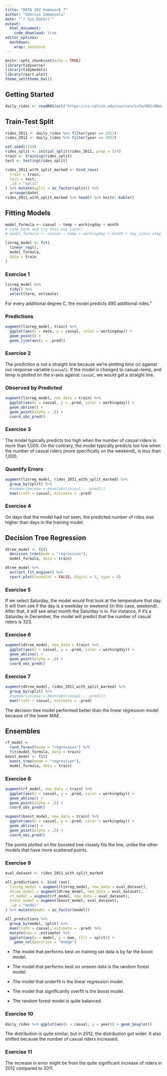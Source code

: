 ```yaml
---
title: "DATA 202 Homework 7"
author: "Sherise Immanuela"
date: "`r Sys.Date()`"
output:
  html_document:
    code_download: true
editor_options: 
  markdown: 
    wrap: sentence
---
```


```r
knitr::opts_chunk$set(echo = TRUE)
library(tidyverse)
library(tidymodels)
library(rpart.plot)
theme_set(theme_bw())
```

## Getting Started

```r
daily_rides <- readRDS(url("https://cs.calvin.edu/courses/info/602/06ensembles/hw/bikeshare-day.rds"))
```

## Train-Test Split

```r
rides_2011 <- daily_rides %>% filter(year == 2011)
rides_2012 <- daily_rides %>% filter(year == 2012)
```

```r
set.seed(1234)
rides_split <- initial_split(rides_2011, prop = 3/4)
train <- training(rides_split)
test <- testing(rides_split)
```

```r
rides_2011_with_split_marked <- bind_rows(
  train = train,
  test = test,
  .id = "split"
) %>% mutate(split = as_factor(split)) %>% 
  arrange(date)
rides_2011_with_split_marked %>% head() %>% knitr::kable()
```

## Fitting Models

```r
model_formula <- casual ~ temp + workingday + month
# Come back and try this one later:
# model_formula <- casual ~ temp + workingday + month + day_since_stay
```

```r
linreg_model <- fit(
  linear_reg(),
  model_formula,
  data = train
)
```

### Exercise 1

```r
linreg_model %>%
  tidy() %>%
  select(term, estimate)
```

For every additional degree C, the model predicts 490 additional rides."

### Predictions

```r
augment(linreg_model, train) %>% 
  ggplot(aes(x = date, y = casual, color = workingday)) +
  geom_point() +
  geom_line(aes(y = .pred))
```

### Exercise 2

The prediction is not a straight line because we're plotting time (x) against our response variable (`casual`).
If the model is changed to casual\~temp, and temp is plotted on the x-axis against `casual`, we would get a straight line.

### Observed by Predicted

```r
augment(linreg_model, new_data = train) %>% 
  ggplot(aes(x = casual, y = .pred, color = workingday)) +
  geom_abline() +
  geom_point(alpha = .5) +
  coord_obs_pred()
```

### Exercise 3

The model typically predicts too high when the number of casual riders is more than 1,000.
On the contrary, the model typically predicts too low when the number of casual riders (more specifically on the weekend), is less than 1,000.

### Quantify Errors

```r
augment(linreg_model, rides_2011_with_split_marked) %>% 
  group_by(split) %>% 
  #summarize(mae = mean(abs(casual - .pred)))
  mae(truth = casual, estimate = .pred)
```

### Exercise 4

On days that the model had not seen, the predicted number of rides was higher than days in the training model.

## Decision Tree Regression

```r
dtree_model <- fit(
  decision_tree(mode = "regression"),
  model_formula, data = train)
```

```r
dtree_model %>%
  extract_fit_engine() %>% 
  rpart.plot(roundint = FALSE, digits = 3, type = 4)
```

### Exercise 5

If we select Saturday, the model would first look at the temperature that day.
It will then see if the day is a weekday or weekend (in this case, weekend).
After that, it will see what month the Saturday is in.
For instance, if it's a Saturday in December, the model will predict that the number of casual riders is 323.

### Exercise 6

```r
augment(dtree_model, new_data = train) %>% 
  ggplot(aes(x = casual, y = .pred, color = workingday)) +
  geom_abline() +
  geom_point(alpha = .5) +
  coord_obs_pred()
```

### Exercise 7

```r
augment(dtree_model, rides_2011_with_split_marked) %>% 
  group_by(split) %>% 
  #summarize(mae = mean(abs(casual - .pred)))
  mae(truth = casual, estimate = .pred)
```

The decision tree model performed better than the linear regression model because of the lower MAE.

## Ensembles

```r
rf_model <-
  rand_forest(mode = "regression") %>%
  fit(model_formula, data = train)
boost_model <- fit(
  boost_tree(mode = "regression"),
  model_formula, data = train)
```

### Exercise 8

```r
augment(rf_model, new_data = train) %>% 
  ggplot(aes(x = casual, y = .pred, color = workingday)) +
  geom_abline() +
  geom_point(alpha = .5) +
  coord_obs_pred()
```

```r
augment(boost_model, new_data = train) %>% 
  ggplot(aes(x = casual, y = .pred, color = workingday)) +
  geom_abline() +
  geom_point(alpha = .5) +
  coord_obs_pred()
```

The points plotted on the boosted tree closely fits the line, unlike the other models that have more scattered points.

### Exercise 9

```r
eval_dataset <- rides_2011_with_split_marked

all_predictions <- bind_rows(
  linreg_model = augment(linreg_model, new_data = eval_dataset),
  dtree_model = augment(dtree_model, new_data = eval_dataset),
  rf_model = augment(rf_model, new_data = eval_dataset),
  boost_model = augment(boost_model, eval_dataset),
  .id = "model"
) %>% mutate(model = as_factor(model))
```

```r
all_predictions %>% 
  group_by(model, split) %>% 
  mae(truth = casual, estimate = .pred) %>% 
  mutate(mae = .estimate) %>% 
  ggplot(aes(x = model, y = mae, fill = split)) +
    geom_col(position = "dodge")
```

-   The model that performs best on training set data is by far the boost model.

-   The model that performs best on unseen data is the random forest model.

-   The model that underfit is the linear regression model.

-   The model that significantly overfit is the boost model.

-   The random forest model is quite balanced.

### Exercise 10

```r
daily_rides %>% ggplot(aes(x = casual, y = year)) + geom_boxplot()
```

The distribution is quite similar, but in 2012, the distribution got wider. It also shifted because the number of casual riders increased.

### Exercise 11

The increase in error might be from the quite significant increase of riders in 2012 compared to 2011.





